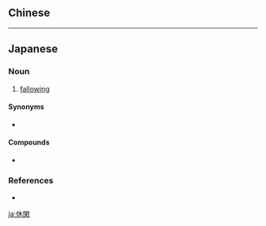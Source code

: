 {{also|休闲}}
==Chinese==
{{zh-see|休閒|v}}

----

==Japanese==
{{ja-kanjitab|きゅう|かん|yomi=on}}

===Noun===
{{ja-noun|きゅうかん}}

# [[fallowing]]
#: {{ja-usex|'''休閑'''期を利用して野菜を作る。|'''きゅうかん'''き を りよう して やさい を つくる。|We plant vegetables during the off-season.}}

====Synonyms====
* {{ja-r|休耕|きゅうこう}}

====Compounds====
* {{ja-r|休閑地|きゅうかんち}}

===References===
* {{R:Shogakukan}}

[[ja:休閑]]